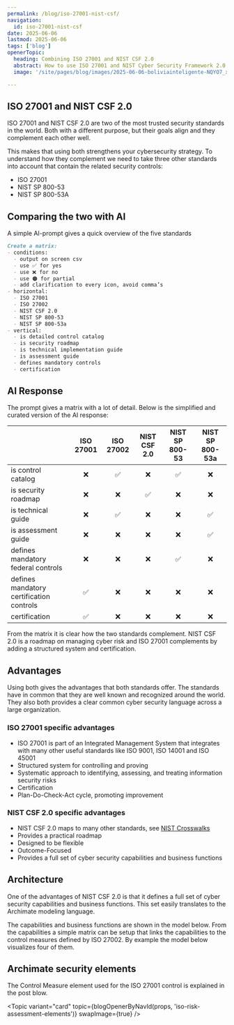 ```yaml
---
permalink: /blog/iso-27001-nist-csf/
navigation:
  id: iso-27001-nist-csf
date: 2025-06-06
lastmod: 2025-06-06
tags: ['blog']
openerTopic:
  heading: Combining ISO 27001 and NIST CSF 2.0
  abstract: How to use ISO 27001 and NIST Cyber Security Framework 2.0 together
  image: '/site/pages/blog/images/2025-06-06-boliviainteligente-NQYO7_xwA70-unsplash.jpg'

---
```



## ISO 27001 and NIST CSF 2.0

ISO 27001 and NIST CSF 2.0 are two of the most trusted security standards in the
world. Both with a different purpose, but their goals align and they complement
each other well.

This makes that using both strengthens your cybersecurity strategy. To
understand how they complement we need to take three other standards into
account that contain the related security controls:

- ISO 27001
- NIST SP 800-53
- NIST SP 800-53A

## Comparing the two with AI

A simple AI-prompt gives a quick overview of the five standards

```md
Create a matrix:
- conditions:
  - output on screen csv
  - use ✅ for yes
  - use ❌ for no
  - use 🟠 for partial
  - add clarification to every icon, avoid comma’s
- horizontal:
  - ISO 27001
  - ISO 27002
  - NIST CSF 2.0
  - NIST SP 800-53
  - NIST SP 800-53a
- vertical:
  - is detailed control catalog
  - is security roadmap
  - is technical implementation guide
  - is assessment guide
  - defines mandatory controls
  - certification
```

## AI Response

The prompt gives a matrix with a lot of detail. Below is the simplified and
curated version of the AI response:

|  | ISO 27001 | ISO 27002 | NIST CSF 2.0 | NIST SP 800-53 | NIST SP 800-53a |
|--|:---:|:---:|:---:|:---:|:---:|
| is control catalog | ❌ | ✅ | ❌ | ✅ | ❌ |
| is security roadmap | ❌ | ❌ | ✅ | ❌ | ❌ |
| is technical guide | ❌ | ✅ | ❌ | ❌ | ✅ |
| is assessment guide | ❌ | ❌ | ❌ | ❌ | ✅ |
| defines mandatory federal controls | ❌ | ❌ | ❌ | ✅ | ❌ |
| defines mandatory certification controls | ✅ | ❌ | ❌ | ❌ | ❌ |
| certification | ✅ | ❌ | ❌ | ❌ | ❌ |


From the matrix it is clear how the two standards complement. NIST CSF 2.0 is a
 roadmap on managing cyber risk and ISO 27001 complements by adding a structured
system and certification.

## Advantages

Using both gives the advantages that both standards offer. The standards have in
common that they are well known and recognized around the world. They also both
provides a clear common cyber security language across a large organization.

### ISO 27001 specific advantages

- ISO 27001 is part of an Integrated Management System that integrates with many
other useful standards like ISO 9001, ISO 14001 and ISO 45001
- Structured system for controlling and proving
- Systematic approach to identifying, assessing, and treating information
  security risks
- Certification
- Plan-Do-Check-Act cycle, promoting improvement

### NIST CSF 2.0 specific advantages

- NIST CSF 2.0 maps to many other standards, see [NIST
  Crosswalks](https://www.nist.gov/privacy-framework/resource-repository/browse/crosswalks)
- Provides a practical roadmap
- Designed to be flexible
- Outcome-Focused
- Provides a full set of cyber security capabilities and business functions

## Architecture

One of the advantages of NIST CSF 2.0 is that it defines a full set of cyber
security capabilities and business functions. This set easily translates to the
Archimate modeling language.

The capabilities and business functions are shown in the model below. From the
capabilities a simple matrix can be setup that links the capabilities to the
control measures defined by ISO 27002. By example the model below visualizes
four of them.

<Diagram src="/site/pages/blog/images-security-framework/function-capability-controlmeasure.svg" width="70rem" />

## Archimate security elements

The Control Measure element used for the ISO 27001 control is explained in the
post blow.

<Topic variant="card" topic={blogOpenerByNavId(props, 'iso-risk-assessment-elements')} swapImage={true} />
